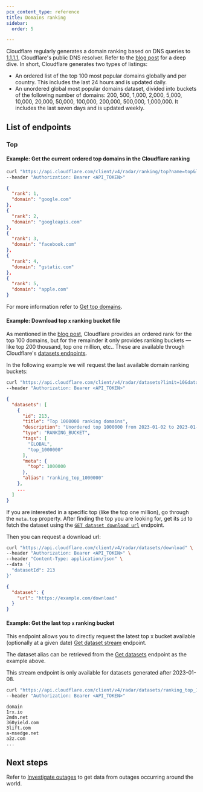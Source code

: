 ```yaml
---
pcx_content_type: reference
title: Domains ranking
sidebar:
  order: 5

---
```


Cloudflare regularly generates a domain ranking based on DNS queries to [1.1.1.1](/1.1.1.1/),  Cloudflare's public DNS resolver.  Refer to the [blog post](https://blog.cloudflare.com/radar-domain-rankings/) for a deep dive. In short, Cloudflare generates two types of listings:

* An ordered list of the top 100 most popular domains globally and per country. This includes the last 24 hours and is updated daily.
* An unordered global most popular domains dataset, divided into buckets of the following number of domains: 200, 500, 1,000, 2,000, 5,000, 10,000, 20,000, 50,000, 100,000, 200,000, 500,000, 1,000,000. It includes the last seven days and is updated weekly.

## List of endpoints

### Top

#### Example: Get the current ordered top domains in the Cloudflare ranking

```bash
curl "https://api.cloudflare.com/client/v4/radar/ranking/top?name=top&limit=5" \
--header "Authorization: Bearer <API_TOKEN>"
```

```json
{
  "rank": 1,
  "domain": "google.com"
},
{
  "rank": 2,
  "domain": "googleapis.com"
},
{
  "rank": 3,
  "domain": "facebook.com"
},
{
  "rank": 4,
  "domain": "gstatic.com"
},
{
  "rank": 5,
  "domain": "apple.com"
}
```

For more information refer to [Get top domains](/api/resources/radar/subresources/ranking/methods/top/).

#### Example: Download top `x` ranking bucket file

As mentioned in the [blog post](https://blog.cloudflare.com/radar-domain-rankings/), Cloudflare provides an ordered rank
for the top 100 domains, but for the remainder it only provides ranking buckets — like top 200 thousand, top one million,
etc.. These are available through Cloudflare's [datasets endpoints](/api/resources/radar/subresources/datasets/methods/list/).

In the following example we will request the last available domain ranking buckets:

```bash
curl "https://api.cloudflare.com/client/v4/radar/datasets?limit=10&datasetType=RANKING_BUCKET" \
--header "Authorization: Bearer <API_TOKEN>"
```

```json
{
  "datasets": [
    {
      "id": 213,
      "title": "Top 1000000 ranking domains",
      "description": "Unordered top 1000000 from 2023-01-02 to 2023-01-09",
      "type": "RANKING_BUCKET",
      "tags": [
        "GLOBAL",
        "top_1000000"
      ],
      "meta": {
        "top": 1000000
      },
      "alias": "ranking_top_1000000"
    },
    ...
  ]
}
```

If you are interested in a specific top (like the top one million), go through the `meta.top` property. After finding the top you are looking for, get its `id` to fetch the dataset using the [`GET dataset download url`](/api/resources/radar/subresources/datasets/methods/download/) endpoint.

Then you can request a download url:

```bash
curl "https://api.cloudflare.com/client/v4/radar/datasets/download" \
--header "Authorization: Bearer <API_TOKEN>" \
--header "Content-Type: application/json" \
--data '{
  "datasetId": 213
}'
```

```json
{
  "dataset": {
    "url": "https://example.com/download"
  }
}
```

#### Example: Get the last top `x` ranking bucket

This endpoint allows you to directly request the latest top x bucket available (optionally at a given date)
[Get dataset stream](/api/resources/radar/subresources/datasets/methods/get/) endpoint.

The dataset alias can be retrieved from the [Get datasets](/api/resources/radar/subresources/datasets/methods/list/) endpoint
as the example above.

This stream endpoint is only available for datasets generated after 2023-01-08.

```bash
curl "https://api.cloudflare.com/client/v4/radar/datasets/ranking_top_1000" \
--header "Authorization: Bearer <API_TOKEN>"
```

```csv
domain
1rx.io
2mdn.net
360yield.com
3lift.com
a-msedge.net
a2z.com
...
```

## Next steps

Refer to [Investigate outages](/radar/investigate/outages/) to get data from outages occurring around the world.
